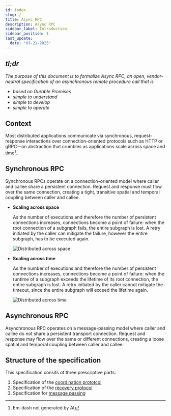 ```yaml
---
id: index
slug: /
title: Async RPC
description: Async RPC
sidebar_label: Introduction
sidebar_position: 1
last_update:
  date: "03-21-2025"
---
```



<DAACallOut title="Version 1.0 (Unreleased)"></DAACallOut>

## _tl;dr_

_The purpose of this document is to formalize Async RPC, an open, vendor-neutral specification of an asynchronous remote procedure call that is_

- _based on Durable Promises_
- _simple to understand_
- _simple to develop_
- _simple to operate_

## Context

Most distributed applications communicate via synchronous, request-response interactions over connection-oriented protocols such as HTTP or gRPC—an abstraction that crumbles as applications scale across space and time[^1].

## Synchronous RPC

Synchronous RPCs operate on a connection-oriented model where caller and callee share a persistent connection. Request and response must flow over the same connection, creating a tight, transitive spatial and temporal coupling between caller and callee.

- **Scaling across space**

  As the number of executions and therefore the number of persistent connections increases, connections become a point of failure: when the root connection of a subgraph fails, the entire subgraph is lost. A retry initiated by the caller can mitigate the failure, however the entire subgraph, has to be executed again.

  ![Distributed across space](/img/distributed-across-space.svg)

- **Scaling across time**

  As the number of executions and therefore the number of persistent connections increases, connections become a point of failure: when the runtime of a subgraph exceeds the lifetime of its root connection, the entire subgraph is lost. A retry initiated by the caller cannot mitigate the timeout, since the entire subgraph will exceed the lifetime again.

  ![Distributed across time](/img/distributed-across-time.svg)

## Asynchronous RPC

Asynchronous RPC operates on a message-passing model where caller and callee do not share a persistent transport connection. Request and response may flow over the same or different connections, creating a loose spatial and temporal coupling between caller and callee.

## Structure of the specification

This specification consits of three prescriptive parts:

1. Specification of the [coordination prototcol](/specification/programming-model)
2. Specification of the [recovery protocol](/specification/execution-model)
3. Specification for [message passing](/specification/execution-model/message-passing)

[^1]: Em-dash not generated by AI
